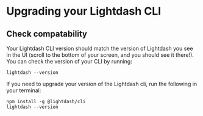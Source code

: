 # Upgrading your Lightdash CLI

## Check compatability

Your Lightdash CLI version should match the version of Lightdash you see in the UI (scroll to the bottom of your screen, and you should see it there!). You can check the version of 
your CLI by running:

```shell
lightdash --version
```

If you need to upgrade your version of the Lightdash cli, run the following in your terminal:

```shell
npm install -g @lightdash/cli
lightdash --version
```